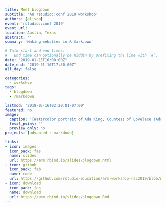 ```yaml
---
title: Meet blogdown
subtitle: 'An rstudio::conf 2019 workshop'
authors: [alison]
event: 'rstudio::conf 2019'
event_url:
location: Austin, Texas
abstract: ''
summary: 'Making websites in R Markdown'

# Talk start and end times.
#   End time can optionally be hidden by prefixing the line with `#`.
date: "2019-01-15T16:00:00Z"
date_end: "2019-01-16T17:30:00Z"
all_day: false

categories:
  - workshop
tags:
  - blogdown
  - rmarkdown

lastmod: '2019-06-16T02:20:01-07:00'
featured: no
image:
  caption: '[Watercolor portrait of Ada King, Countess of Lovelace (Ada Lovelace)](https://commons.wikimedia.org/wiki/File:Ada_Lovelace_portrait.jpg)'
  focal_point: ''
  preview_only: no
projects: [advanced-r-markdown]

links:
- icon: images
  icon_pack: fas
  name: slides
  url: https://arm.rbind.io/slides/blogdown.html
- icon: github
  icon_pack: fab
  name: code
  url: https://github.com/rstudio-education/arm-workshop-rsc2019/blob/master/static/slides/blogdown.Rmd
- icon: download
  icon_pack: fas
  name: download
  url: https://arm.rbind.io/slides/blogdown.Rmd
---
```

